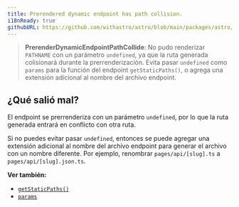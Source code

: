 ```yaml
---
title: Prerendered dynamic endpoint has path collision.
i18nReady: true
githubURL: https://github.com/withastro/astro/blob/main/packages/astro/src/core/errors/errors-data.ts
---
```


> **PrerenderDynamicEndpointPathCollide**: No pudo renderizar `PATHNAME` con un parámetro `undefined`, ya que la ruta generada colisionará durante la prerrenderización. Evita pasar `undefined` como `params` para la función del endpoint `getStaticPaths()`, o agrega una extensión adicional al nombre del archivo endpoint.

## ¿Qué salió mal?
El endpoint se prerrenderiza con un parámetro `undefined`, por lo que la ruta generada entrará en conflicto con otra ruta.

Si no puedes evitar pasar `undefined`, entonces se puede agregar una extensión adicional al nombre del archivo endpoint para generar el archivo con un nombre diferente. Por ejemplo, renombrar `pages/api/[slug].ts` a `pages/api/[slug].json.ts`.

**Ver también:**
-  [`getStaticPaths()`](/es/reference/routing-reference/#getstaticpaths)
-  [`params`](/es/reference/api-reference/#params)
